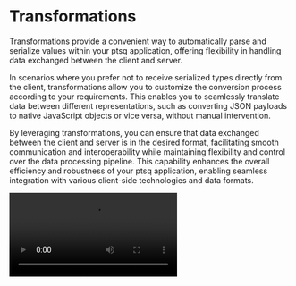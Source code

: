 
# Transformations

Transformations provide a convenient way to automatically parse and serialize values within your ptsq application, offering flexibility in handling data exchanged between the client and server.

In scenarios where you prefer not to receive serialized types directly from the client, transformations allow you to customize the conversion process according to your requirements. This enables you to seamlessly translate data between different representations, such as converting JSON payloads to native JavaScript objects or vice versa, without manual intervention.

By leveraging transformations, you can ensure that data exchanged between the client and server is in the desired format, facilitating smooth communication and interoperability while maintaining flexibility and control over the data processing pipeline. This capability enhances the overall efficiency and robustness of your ptsq application, enabling seamless integration with various client-side technologies and data formats.

<Video src="/assets/transformations.mp4" />

```ts
const urlSchema = Type.Transformation(
  Type.String({
    format: 'uri',
  }),
)
  .Decode((arg) => new URL(arg))
  .Encode((arg) => arg.toISOString());

const urlResolver = resolver
  .args(z.object({ url: urlSchema }))
  .output(urlSchema)
  .query(
    ({ input /* { url: { URL } }  */ }) =>
      new URL(`http://localhost:3000/${input.url.pathname}`),
  );
```
